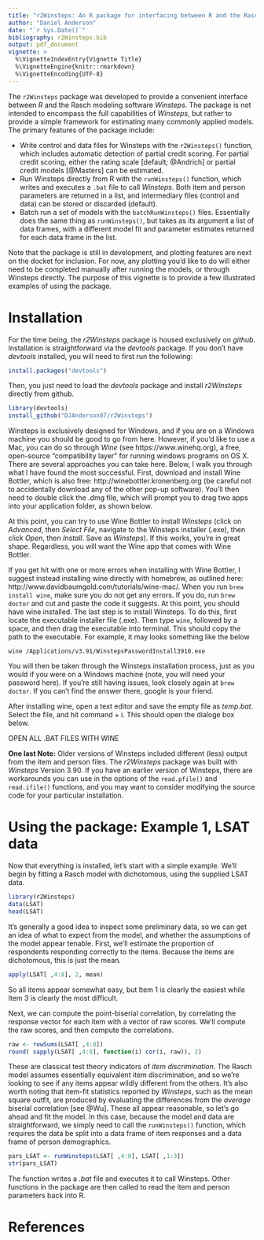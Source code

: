 ```yaml
---
title: "r2Winsteps: An R package for interfacing between R and the Rasch Modeling Software Winsteps"
author: "Daniel Anderson"
date: "`r Sys.Date()`"
bibliography: r2Winsteps.bib
output: pdf_document
vignette: >
  %\VignetteIndexEntry{Vignette Title}
  %\VignetteEngine{knitr::rmarkdown}
  %\VignetteEncoding{UTF-8}
---
```


The `r2Winsteps` package was developed to provide a convenient interface
  between *R* and the Rasch modeling software *Winsteps*. The package is not intended to encompass the full capabilities of *Winsteps*, but rather to provide a simple framework for estimating many commonly applied models. The primary features of the package include:

* Write control and data files for Winsteps with the `r2Winsteps()` function,
  which includes automatic detection of partial credit scoring. For partial credit scoring, either the rating scale [default; @Andrich] or partial credit models [@Masters] can be estimated.
* Run Winsteps directly from R with the `runWinsteps()` function, which writes
  and executes a `.bat` file to call *Winsteps*. Both item and person parameters are returned in a list, and intermediary files (control and data) can be stored or discarded (default).
* Batch run a set of models with the `batchRunWinsteps()` files. Essentially
  does the same thing as `runWinsteps()`, but takes as its argument a list of data frames, with a different model fit and parameter estimates returned for each data frame in the list.

Note that the package is still in development, and plotting features are next
  on the docket for inclusion. For now, any plotting you'd like to do will either need to be completed manually after running the models, or through Winsteps directly. The purpose of this vignette is to provide a few illustrated examples of using the package.

# Installation
For the time being, the *r2Winsteps* package is housed exclusively on 
  *github*. Installation is straightforward via the *devtools* package. If you don't have *devtools* installed, you will need to first run the following:

```r
install.packages("devtools")
```

Then, you just need to load the *devtools* package and install *r2Winsteps* directly from github.

```r
library(devtools)
install_github("DJAnderson07/r2Winsteps")
```

Winsteps is exclusively designed for Windows, and if you are on a Windows machine you should be good to go from here. However, if you'd like to use a Mac, you can do so through *Wine* (see https://www.winehq.org), a free, open-source "compatibility layer" for running windows programs on OS X. There are several approaches you can take here. Below, I walk you through what I have found the most successful. First, download and install Wine Bottler, which is also free: http://winebottler.kronenberg.org (be careful not to accidentally download any of the other pop-up software). You'll then need to double click the .dmg file, which will prompt you to drag two apps into  your application folder, as shown below. 


At this point, you can try to use Wine Bottler to install *Winsteps* (click on *Advanced*, then *Select File*, navigate to the Winsteps installer (.exe), then click *Open*, then *Install*. Save as *Winsteps*). If this works, you're in great shape. Regardless, you will want the Wine app that comes with Wine Bottler.

If you get hit with one or more errors when installing with Wine Bottler, I suggest instead installing wine directly with homebrew, as outlined here: http://www.davidbaumgold.com/tutorials/wine-mac/. When you run `brew install wine`, make sure you do not get any errors. If you do, run `brew doctor` and cut and paste the code it suggests. At this point, you should have wine installed. The last step is to install Winsteps. To do this, first locate the executable installer file (.exe). Then type `wine`, followed by a space, and then drag the executable into terminal. This should copy the path to the executable. For example, it may looks something like the below

```
wine /Applications/v3.91/WinstepsPasswordInstall3910.exe
```
You will then be taken through the Winsteps installation process, just as you would if you were on a Windows machine (note, you will need your password here). If you're still having issues, look closely again at `brew doctor`. If you can't find the answer there, google is your friend.

After installing wine, open a text editor and save the empty file as *temp.bat*. Select the file, and hit command + i. This should open the dialoge box below. 

OPEN ALL .BAT FILES WITH WINE


**One last Note:** Older versions of Winsteps included different (less) output from the item and person files. The *r2Winsteps* package was built with *Winsteps* Version 3.90. If you have an earlier version of Winsteps, there are workarounds you can use in the options of the `read.pfile()` and `read.ifile()` functions, and you may want to consider modifying the source code for your particular installation.

# Using the package: Example 1, LSAT data
Now that everything is installed, let's start with a simple example. We'll begin by fitting a Rasch model with dichotomous, using the supplied LSAT data.

```r
library(r2Winsteps)
data(LSAT)
head(LSAT)
```
It's generally a good idea to inspect some preliminary data, so we can get an idea of what to expect from the model, and whether the assumptions of the model appear tenable. First, we'll estimate the proportion of respondents responding correctly to the items. Because the items are dichotomous, this is just the mean.

```r
apply(LSAT[ ,4:8], 2, mean)
```
So all items appear somewhat easy, but Item 1 is clearly the easiest while Item 3 is clearly the most difficult. 

Next, we can compute the point-biserial correlation, by correlating the response vector for each item with a vector of raw scores. We'll compute the raw scores, and then compute the correlations.

```r
raw <- rowSums(LSAT[ ,4:8])
round( sapply(LSAT[ ,4:8], function(i) cor(i, raw)), 2)
```
These are classical test theory indicators of *item discrimination*. The Rasch model assumes essentially equivalent item discrimination, and so we're looking to see if any items appear wildly different from the others. It's also worth noting that item-fit statistics reported by *Winsteps*, such as the mean square outfit, are produced by evaluating the differences from the *average* biserial correlation [see @Wu]. These all appear reasonable, so let's go ahead and fit the model. In this case, because the model and data are straightforward, we simply need to call the `runWinsteps()` function, which requires the data be split into a data frame of item responses and a data frame of person demographics.

```r
pars_LSAT <- runWinsteps(LSAT[ ,4:8], LSAT[ ,1:3])
str(pars_LSAT)
```

The function writes a *.bat* file and executes it to call Winsteps. Other functions in the package are then called to read the item and person parameters back into R. 

\newpage

# References
